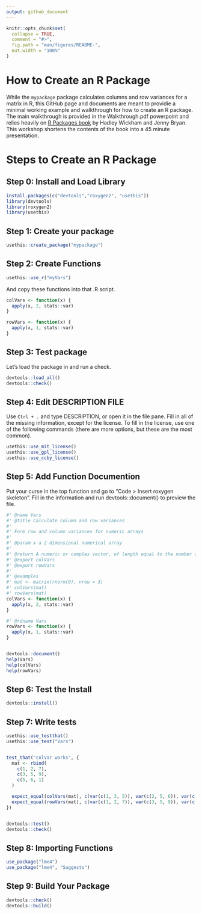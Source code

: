 ```yaml
---
output: github_document
---
```


<!-- README.md is generated from README.Rmd. Please edit that file -->

```r
knitr::opts_chunk$set(
  collapse = TRUE,
  comment = "#>",
  fig.path = "man/figures/README-",
  out.width = "100%"
)
```

# How to Create an R Package

<!-- badges: start -->
<!-- badges: end -->

While the `mypackage` package calculates columns and row variances for a matrix in R, this GitHub page and documents are meant to providie a minimal working example and walkthrough for how to create an R package. The main walkthrough is provided in the Walkthrough.pdf powerpoint and relies heavily on [R Packages book](https://r-pkgs.org/index.html) by Hadley Wickham and Jenny Bryan. This workshop shortens the contents of the book into a 45 minute presentation.


# Steps to Create an R Package

## Step 0: Install and Load Library


```r
install.packages(c("devtools","roxygen2", "usethis"))
library(devtools)
library(roxygen2)
library(usethis)

```

## Step 1: Create your package

```r
usethis::create_package("mypackage")
```


## Step 2: Create Functions

```r
usethis::use_r("myVars")
```

And copy these functions into that .R script.

```r
colVars <- function(x) {
  apply(x, 2, stats::var)
}

rowVars <- function(x) {
  apply(x, 1, stats::var)
}

```


## Step 3: Test package

Let's load the package in and run a check.

```r
devtools::load_all()
devtools::check()
```


## Step 4: Edit DESCRIPTION FILE

Use `Ctrl + .` and type DESCRIPTION, or open it in the file pane. Fill in all of the missing information, except for the license. To fill in the license, use one of the following commands (there are more options, but these are the most common).

```r
usethis::use_mit_license()
usethis::use_gpl_license()
usethis::use_ccby_license()
```


## Step 5: Add Function Documention

Put your curse in the top function and go to "Code > Insert roxygen skeleton". Fill in the information and run devtools::document() to preview the file.

```r
#' @name Vars
#' @title Calculate column and row variances
#'
#' Form row and column variances for numeric arrays
#'
#' @param x a 2 dimensional numerical array
#'
#' @return A numeric or complex vector, of length equal to the number of columns (\code{colVars}) or rows (\code{rowVars}) of x. Each element contains the variance of the respective column or row.
#' @export colVars
#' @export rowVars
#'
#' @examples
#' mat <- matrix(rnorm(9), nrow = 3)
#' colVars(mat)
#' rowVars(mat)
colVars <- function(x) {
  apply(x, 2, stats::var)
}

#' @rdname Vars
rowVars <- function(x) {
  apply(x, 1, stats::var)
}


devtools::document()
help(Vars)
help(colVars)
help(rowVars)


```


## Step 6: Test the Install

```r
devtools::install()
```


## Step 7: Write tests

```r
usethis::use_testthat()
usethis::use_test("Vars")


test_that("colVar works", {
  mat <- rbind(
    c(1, 2, 7),
    c(3, 5, 9),
    c(5, 6, 1)
  )

  expect_equal(colVars(mat), c(var(c(1, 3, 5)), var(c(2, 5, 6)), var(c(7, 9, 1))))
  expect_equal(rowVars(mat), c(var(c(1, 2, 7)), var(c(3, 5, 9)), var(c(5, 6, 1))))
})


devtools::test()
devtools::check()

```


## Step 8: Importing Functions

```r
use_package("lme4")
use_package("lme4", "Suggests")
```


## Step 9: Build Your Package

```r
devtools::check()
devtools::build()
```
